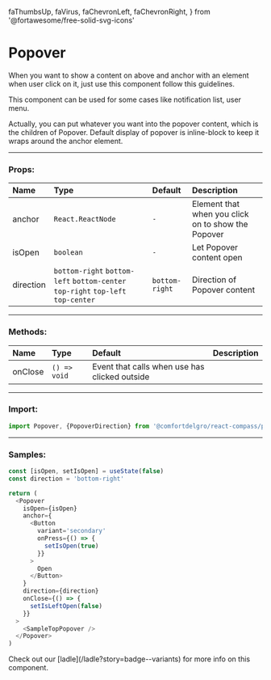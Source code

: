   faThumbsUp,
  faVirus,
  faChevronLeft,
  faChevronRight,
} from '@fortawesome/free-solid-svg-icons'

# Popover

When you want to show a content on above and anchor with an element when user click on it, just use this component follow this guidelines.

This component can be used for some cases like notification list, user menu.

Actually, you can put whatever you want into the popover content, which is the children of Popover. Default display of popover is inline-block to keep it wraps around the anchor element.

---

### Props:

| Name      | Type                                                                             | Default        | Description                                        |
| :-------- | :------------------------------------------------------------------------------- | :------------- | :------------------------------------------------- |
| anchor    | `React.ReactNode`                                                                | `-`            | Element that when you click on to show the Popover |
| isOpen    | `boolean`                                                                        | `-`            | Let Popover content open                           |
| direction | `bottom-right` `bottom-left` `bottom-center` `top-right` `top-left` `top-center` | `bottom-right` | Direction of Popover content                       |

---

### Methods:

| Name    | Type         | Default                                       | Description |
| :------ | :----------- | :-------------------------------------------- | :---------- |
| onClose | `() => void` | Event that calls when use has clicked outside |

---

### Import:

```js
import Popover, {PopoverDirection} from '@comfortdelgro/react-compass/popover'
```

---

### Samples:

<section className={styles.contentSliderDemo}>
  <Popovers />
</section>

```js
const [isOpen, setIsOpen] = useState(false)
const direction = 'bottom-right'

return (
  <Popover
    isOpen={isOpen}
    anchor={
      <Button
        variant='secondary'
        onPress={() => {
          setIsOpen(true)
        }}
      >
        Open
      </Button>
    }
    direction={direction}
    onClose={() => {
      setIsLeftOpen(false)
    }}
  >
    <SampleTopPopover />
  </Popover>
)
```

<Callout>
  Check out our [ladle](/ladle?story=badge--variants) for more info on this
  component.
</Callout>
